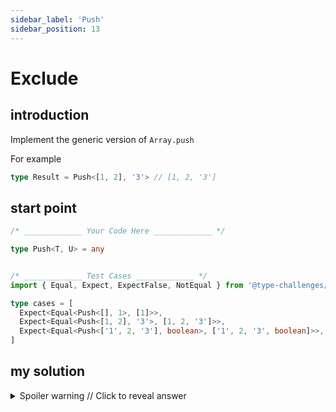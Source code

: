 ```yaml
---
sidebar_label: 'Push'
sidebar_position: 13
---
```

# Exclude

## introduction

Implement the generic version of ```Array.push```

For example

```typescript
type Result = Push<[1, 2], '3'> // [1, 2, '3']
```

## start point

```ts
/* _____________ Your Code Here _____________ */

type Push<T, U> = any


/* _____________ Test Cases _____________ */
import { Equal, Expect, ExpectFalse, NotEqual } from '@type-challenges/utils'

type cases = [
  Expect<Equal<Push<[], 1>, [1]>>,
  Expect<Equal<Push<[1, 2], '3'>, [1, 2, '3']>>,
  Expect<Equal<Push<['1', 2, '3'], boolean>, ['1', 2, '3', boolean]>>,
]

```

## my solution

<details>

  <summary>Spoiler warning // Click to reveal answer</summary>

```ts twoslash
type Push<T, U> = T extends [...infer Items] ? [...Items, U] : never

```
</details>
